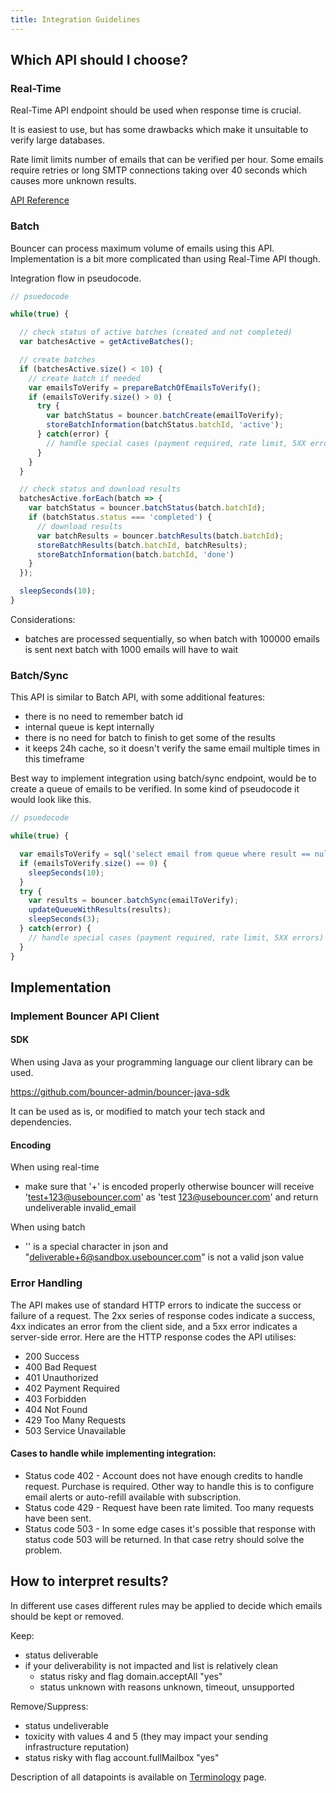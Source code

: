 ```yaml
---
title: Integration Guidelines
---
```


## Which API should I choose?

### Real-Time

Real-Time API endpoint should be used when response time is crucial.

It is easiest to use, but has some drawbacks which make it unsuitable to verify large databases.

Rate limit limits number of emails that can be verified per hour.
Some emails require retries or long SMTP connections taking over 40 seconds which causes more unknown results.

[API Reference](/api-reference/real-time/verify-email)

### Batch

Bouncer can process maximum volume of emails using this API.
Implementation is a bit more complicated than using Real-Time API though.

Integration flow in pseudocode.

```javascript
// psuedocode

while(true) {

  // check status of active batches (created and not completed)
  var batchesActive = getActiveBatches();

  // create batches
  if (batchesActive.size() < 10) {
    // create batch if needed
    var emailsToVerify = prepareBatchOfEmailsToVerify();
    if (emailsToVerify.size() > 0) {
      try {
        var batchStatus = bouncer.batchCreate(emailToVerify);
        storeBatchInformation(batchStatus.batchId, 'active');
      } catch(error) {
        // handle special cases (payment required, rate limit, 5XX errors)
      }
    }
  }

  // check status and download results
  batchesActive.forEach(batch => {
    var batchStatus = bouncer.batchStatus(batch.batchId);
    if (batchStatus.status === 'completed') {
      // download results
      var batchResults = bouncer.batchResults(batch.batchId);
      storeBatchResults(batch.batchId, batchResults);
      storeBatchInformation(batch.batchId, 'done')
    }
  });

  sleepSeconds(10);
}
```

Considerations:
- batches are processed sequentially, so when batch with 100000 emails is sent next batch with 1000 emails will have to wait

### Batch/Sync

This API is similar to Batch API, with some additional features:
- there is no need to remember batch id
- internal queue is kept internally
- there is no need for batch to finish to get some of the results
- it keeps 24h cache, so it doesn't verify the same email multiple times in this timeframe

Best way to implement integration using batch/sync endpoint, would be to create a queue of emails to be verified.
In some kind of pseudocode it would look like this.

```javascript
// psuedocode

while(true) {

  var emailsToVerify = sql('select email from queue where result == null order by queuedAt limit 10000');
  if (emailsToVerify.size() == 0) {
    sleepSeconds(10);
  }
  try {
    var results = bouncer.batchSync(emailToVerify);
    updateQueueWithResults(results);
    sleepSeconds(3);
  } catch(error) {
    // handle special cases (payment required, rate limit, 5XX errors)
  }
}
```

## Implementation

### Implement Bouncer API Client

#### SDK

When using Java as your programming language our client library can be used.

https://github.com/bouncer-admin/bouncer-java-sdk

It can be used as is, or modified to match your tech stack and dependencies.

#### Encoding

When using real-time
- make sure that '+' is encoded properly
otherwise bouncer will receive 'test+123@usebouncer.com' as 'test 123@usebouncer.com' and return undeliverable invalid_email

When using batch
- '\' is a special character in json and "deliverable+6@sandbox.usebouncer.com\" is not a valid json value


### Error Handling

The API makes use of standard HTTP errors to indicate the success or failure of a request. The 2xx series of response codes indicate a success, 4xx indicates an error from the client side, and a 5xx error indicates a server-side error. Here are the HTTP response codes the API utilises:

- 200 Success
- 400 Bad Request
- 401 Unauthorized
- 402 Payment Required
- 403 Forbidden
- 404 Not Found
- 429 Too Many Requests
- 503 Service Unavailable

#### Cases to handle while implementing integration:

- Status code 402 - Account does not have enough credits to handle request. Purchase is required. Other way to handle this is to configure email alerts or auto-refill available with subscription.
- Status code 429 - Request have been rate limited. Too many requests have been sent.
- Status code 503 - In some edge cases it's possible that response with status code 503 will be returned. In that case retry should solve the problem.

## How to interpret results?

In different use cases different rules may be applied to decide which emails should be kept or removed.

Keep:
- status deliverable
- if your deliverability is not impacted and list is relatively clean
    - status risky and flag domain.acceptAll "yes"
    - status unknown with reasons unknown, timeout, unsupported

Remove/Suppress:
- status undeliverable
- toxicity with values 4 and 5 (they may impact your sending infrastructure reputation)
- status risky with flag account.fullMailbox "yes"

Description of all datapoints is available on [Terminology](/terminology) page.
